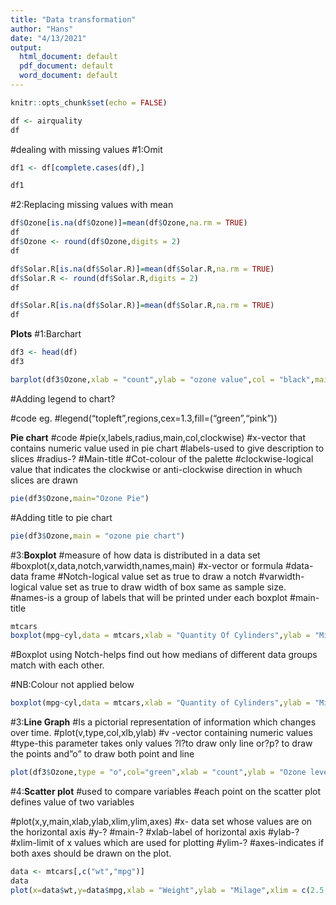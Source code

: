 ---
title: "Data transformation"
author: "Hans"
date: "4/13/2021"
output:
  html_document: default
  pdf_document: default
  word_document: default
---

```{r setup, include=FALSE}
knitr::opts_chunk$set(echo = FALSE)
```

```{r}
df <- airquality
df
```

#dealing with missing values
#1:Omit
```{r}
df1 <- df[complete.cases(df),]

df1
```


#2:Replacing missing values with mean
```{r}
df$Ozone[is.na(df$Ozone)]=mean(df$Ozone,na.rm = TRUE)
df
df$Ozone <- round(df$Ozone,digits = 2)
df  
```

```{r}
df$Solar.R[is.na(df$Solar.R)]=mean(df$Solar.R,na.rm = TRUE)
df$Solar.R <- round(df$Solar.R,digits = 2)
df
```


```{r}
df$Solar.R[is.na(df$Solar.R)]=mean(df$Solar.R,na.rm = TRUE)
df
```

**Plots**
#1:Barchart

```{r}
df3 <- head(df)
df3
```

```{r}
barplot(df3$Ozone,xlab = "count",ylab = "ozone value",col = "black",main = "OZONE BARCHART",border = "yellow")
```


#Adding legend to chart?

#code eg.
#legend("topleft",regions,cex=1.3,fill=("green","pink"))


**Pie chart**
#code
#pie(x,labels,radius,main,col,clockwise)
#x-vector that contains numeric value used in pie chart
#labels-used to give description to slices
#radius-?
#Main-title
#Cot-colour of the palette
#clockwise-logical value that indicates the clockwise or anti-clockwise direction in whuch slices are drawn
```{r}
pie(df3$Ozone,main="Ozone Pie")
```
#Adding title to pie chart
```{r}
pie(df3$Ozone,main = "ozone pie chart")
```

#3:**Boxplot**
#measure of how data is distributed in a data set
#boxplot(x,data,notch,varwidth,names,main)
#x-vector or formula
#data-data frame
#Notch-logical value set as true to draw a notch
#varwidth-logical value set as true to draw width of box same as sample size.
#names-is a group of labels that will be printed under each boxplot
#main-title

```{r}
mtcars
boxplot(mpg~cyl,data = mtcars,xlab = "Quantity Of Cylinders",ylab = "Miles per Gallon",main="Mtcars Boxplot")
```

#Boxplot using Notch-helps find out how medians of different data groups match with each other.

#NB:Colour not applied below

```{r}
boxplot(mpg~cyl,data = mtcars,xlab = "Quantity of Cylinders",ylab = "Miles per Gallon",notch=TRUE,varwidth=TRUE,ccol=c("yellow","blue","red"),names=c("High","Medium","Low"))
```
#3:**Line Graph**
#Is a pictorial representation of information which changes over time.
#plot(v,type,col,xlb,ylab)
#v -vector containing numeric values
#type-this parameter takes only values ?l?to draw only line or?p? to draw the points and"o" to draw both point and line
```{r}
plot(df3$Ozone,type = "o",col="green",xlab = "count",ylab = "Ozone level",main = "ozone trend line graph")
```

#4:**Scatter plot**
#used to compare variables
#each point on the scatter plot defines value of two variables

#plot(x,y,main,xlab,ylab,xlim,ylim,axes)
#x- data set whose values are on the horizontal axis
#y-?
#main-?
#xlab-label of horizontal axis
#ylab-?
#xlim-limit of x values which are used for plotting
#ylim-?
#axes-indicates if both axes should be drawn on the plot.


```{r}
data <- mtcars[,c("wt","mpg")]
data
plot(x=data$wt,y=data$mpg,xlab = "Weight",ylab = "Milage",xlim = c(2.5,5),ylim = c(15,30),main = "Weight v/s Milage",col="green")

```

